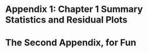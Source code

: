 
# Appendix 1: Chapter 1 Summary Statistics and Residual Plots






# The Second Appendix, for Fun
